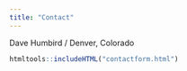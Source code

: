 ```yaml
---
title: "Contact"
---
```


Dave Humbird / Denver, Colorado

```r
htmltools::includeHTML("contactform.html")
```